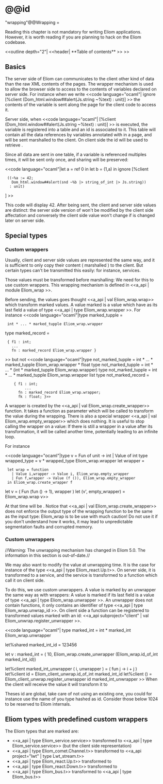 =@@id="wrapping"@@Wrapping =

Reading this chapter is not mandatory for writing Eliom
applications. However, it is worth reading if you are planning to hack
on the Eliom codebase.

<<outline depth="2"| <<header| **Table of contents** >> >>


== Basics ==

The server side of Eliom can communicates to the client other kind of
data than the raw XML contents of the pages. The wrapper mechanism is
used to allow the browser side to access to the contents of variables
declared on server side. For instance when we write
<<code language="ocaml"| ignore [%client (Dom_html.window##alert(Js.string ~%text) : unit)] >>
the contents of the {{{text}}} variable is sent along the page for the client code to access it.

Server side, when
<<code language="ocaml"| [%client (Dom_html.window##alert(Js.string ~%text) : unit)] >>
is executed, the variable {{{text}}} is registered into a table and an id is associated to it.
This table will contain all the data references by variables annotated with {{{~%}}} in a page, and
will be sent marshalled to the client. On client side the id will be used to retrieve {{{text}}}.

Since all data are sent in one table, if a variable is referenced
multiples times, it will be sent only once, and sharing will be preserved:

<<code language="ocaml"|let a = ref 0 in
let b = (1,a) in
ignore [%client
  ((~%a := 42;
    Dom_html.window##alert(snd ~%b |> string_of_int |> Js.string))
   : unit)
]
>>

This code will display 42. After being sent, the client and server
side values are distinct: the server side version of {{{a}}} won't be
modified by the client side affectation and conversely the client side
value won't change if {{{a}}} is changed later on server side.

== Special types ==

=== Custom wrappers ===

Usually, client and server side values are represented the same way,
and it is sufficient to only copy their content ( marshalled ) to the
client. But certain types can't be transmitted this easily: for
instance, services.

Those values must be transformed before marshalling: We need for this to use
custom wrappers. This wrapping mechanism is defined in
<<a_api | module Eliom_wrap >>.

Before sending, the values goes thought <<a_api | val Eliom_wrap.wrap>>
which transform marked values. A value marked is a value which have as its last field
a value of type <<a_api | type Eliom_wrap.wrapper >>. For instance
<<code language="ocaml"|type marked_tupple =
  int * ... * marked_tupple Eliom_wrap.wrapper
type marked_record =
  { f1 : int;
    ...
    fn : marked_record Eliom_wrap.wrapper }
>>
but not
<<code language="ocaml"|type not_marked_tupple = int * ... * marked_tupple Eliom_wrap.wrapper * float
type not_marked_tupple = int * ... * (int * marked_tupple Eliom_wrap.wrapper)
type not_marked_tupple = int * ... * marked_tupple Eliom_wrap.wrapper list
type not_marked_record =
     { f1 : int;
          ...
       fn : marked_record Eliom_wrap.wrapper;
       fk : float; }>>

A wrapper is created by the <<a_api | val Eliom_wrap.create_wrapper>>
function. It takes a function as parameter which will be called to
transform the value during the wrapping. There is also a special
wrapper <<a_api | val Eliom_wrap.empty_wrapper>> which does nothing. It
is useful to stop calling the wrapper on a value: If there is still a
wrapper in a value after its transformation, it will be called another
time, potentially leading to an infinite loop.

For instance

<<code language="ocaml"|type v = Fun of unit -> int | Value of int
type wrapped_type = v * wrapped_type Eliom_wrap.wrapper
let wrapper =
  let wrap = function
    | Value i,wrapper -> Value i, Eliom_wrap.empty_wrapper
    | Fun f,wrapper -> Value (f ()), Eliom_wrap.empty_wrapper
  in Eliom_wrap.create_wrapper f
let v = ( Fun (fun () -> 1), wrapper )
let (v', empty_wrapper) = Eliom_wrap.wrap v>>

At that time {{{v'}}} will be {{{Value 1}}}. Notice that
<<a_api | val Eliom_wrap.create_wrapper>> does not enforce the output
type of the wrapping function to be the same as the input type:
Eliom_wrap is to be use with much caution! Do not use it if you don't
understand how it works, it may lead to unpredictable segmentation faults
and corrupted memory.

=== Custom unwrappers ===

//Warning: The unwrapping mechanism has changed in Eliom 5.0. The information in this section is out-of-date.//

We may also want to modify the value at unwrapping time. It is the
case for instance of the type <<a_api | type Eliom_react.Up.t>>. On server
side, it is transformed to a service, and the service is transformed to a
function which call it on client side.

To do this, we use custom unwrappers. A value is marked by an unwrapper
the same way as with wrappers: A value is marked if its last field is a
value of type <<a_api | type Eliom_wrap.unwrapper >>. An unwrapper does
not contain functions, it only contains an identifier of type
<<a_api | type Eliom_wrap.unwrap_id >>. On client side a function can
be registered to transformed values marked with an id:
<<a_api subproject="client" | val Eliom_unwrap.register_unwrapper >>.

<<code language="ocaml"|
type marked_int = int * marked_int Eliom_wrap.unwrapper

let%shared marked_int_id = 123456

let v : marked_int = ( 10, Eliom_wrap.create_unwrapper (Eliom_wrap.id_of_int marked_int_id))

let%client marked_int_unwrapper ( i, unwrapper ) = ( fun j -> i + j )
let%client id = Eliom_client_unwrap.id_of_int marked_int_id
let%client () = Eliom_client_unwrap.register_unwrapper id marked_int_unwrapper
>>
When the client will receive the value {{{v}}} it will transform it to {{{fun j -> j + 10}}}

Theses id are global, take care of not using an existing one, you
could for instance use the name of you type hashed as id. Consider
those below 1024 to be reserved to Eliom internals.

== Eliom types with predefined custom wrappers ==

The Eliom types that are marked are:

* <<a_api | type Eliom_service.service>> transformed to <<a_api | type Eliom_service.service>> (but the client side representation)
* <<a_api | type Eliom_comet.Channel.t>> transformed to <<a_api project="lwt" | type Lwt_stream.t>>
* <<a_api | type Eliom_react.Up.t>> transformed to {{{ 'a -> unit }}}
* <<a_api | type Eliom_react.Down.t>> transformed to {{{ 'a React.E.t }}}
* <<a_api | type Eliom_bus.t>> transformed to <<a_api | type Eliom_bus.t>>
